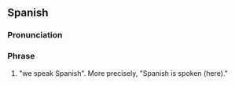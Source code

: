 ==Spanish==
{{phrasebook|es|Communication}}

===Pronunciation===
{{es-pr}}

===Phrase===
{{head|es|phrase}}

# "we speak Spanish". More precisely, "Spanish is spoken (here)."